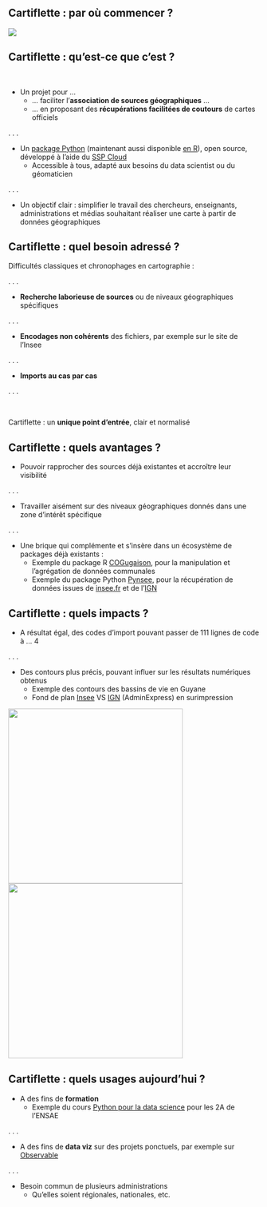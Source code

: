 ## Cartiflette : par où commencer ?

![](img/carte_cidres.png)

<!--
Capter l'attention avec la carte, puis insister sur la difficulté en général de faire une carte
Dire que grâce à Cartiflette, celle-là a été créée en 15min par une parfaite débutante en Python
-->

## Cartiflette : qu'est-ce que c'est ? {.smaller}

<br>

- Un projet pour ...
    + ... faciliter l’**association de sources géographiques** ...
    + ... en proposant des **récupérations facilitées de coutours** de cartes officiels

. . .

- Un [package Python](https://github.com/InseeFrLab/cartiflette) (maintenant aussi disponible [en R](https://github.com/linogaliana/cartiflette-r)), open source, développé à l'aide du [SSP Cloud](https://datalab.sspcloud.fr)
    + Accessible à tous, adapté aux besoins du data scientist ou du géomaticien

. . .

- Un objectif clair : simplifier le travail des chercheurs, enseignants, administrations et médias souhaitant réaliser une carte à partir de données géographiques

## Cartiflette : quel besoin adressé ?

Difficultés classiques et chronophages en cartographie :

. . .

- **Recherche laborieuse de sources** ou de niveaux géographiques spécifiques

. . .

- **Encodages non cohérents** des fichiers, par exemple sur le site de l'Insee

. . .

- **Imports au cas par cas**

. . .

<br>

Cartiflette : un **unique point d’entrée**, clair et normalisé

## Cartiflette : quels avantages ?

- Pouvoir rapprocher des sources déjà existantes et accroître leur visibilité

. . .

- Travailler aisément sur des niveaux géographiques donnés dans une zone d'intérêt spécifique

. . .

- Une brique qui complémente et s'insère dans un écosystème de packages déjà existants :
    + Exemple du package R [COGugaison](https://github.com/antuki/COGugaison), pour la manipulation et l'agrégation de données communales
    + Exemple du package Python [Pynsee](https://github.com/InseeFrLab/pynsee), pour la récupération de données issues de [insee.fr](https://www.insee.fr/) et de l'[IGN](https://www.ign.fr/)

<!--
Mentionner l'allègement de la partie géographique pour plein d'autres outils
-->

## Cartiflette : quels impacts ? {.smaller}

- A résultat égal, des codes d'import pouvant passer de 111 lignes de code à ... 4

. . .

- Des contours plus précis, pouvant influer sur les résultats numériques obtenus
    + Exemple des contours des bassins de vie en Guyane
    + Fond de plan [Insee](https://www.insee.fr/fr/information/6676988) VS [IGN](https://geoservices.ign.fr/adminexpress) (AdminExpress) en surimpression

::: {layout="[[1], [1]]"}
![](img/guyane.png){height="350" fig-align="left"}
![](img/bassins_vie.png){height="350" fig-align="right"}
:::

<!--
On veut montrer que Cartiflette est plus qu'un simple outil de redirection des sources.
Aussi mentionner le poids plus lourd du fichier obtenu (plus précis)
-->

## Cartiflette : quels usages aujourd'hui ?

- A des fins de **formation**
    + Exemple du cours [Python pour la data science](https://pythonds.linogaliana.fr/content/manipulation/03_geopandas_tutorial.html) pour les 2A de l'ENSAE

. . .

- A des fins de **data viz** sur des projets ponctuels, par exemple sur [Observable](https://observablehq.com/@linogaliana/cartiflette-demo)

. . .

- Besoin commun de plusieurs administrations
    + Qu'elles soient régionales, nationales, etc.
